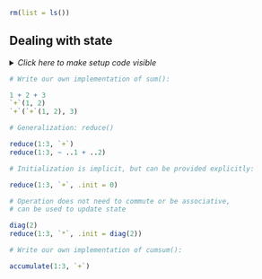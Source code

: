 ```r
rm(list = ls())
```


## Dealing with state

<details><summary>*Click here to make setup code visible*</summary>
```r
### Dealing with state

```
```r
library(tidyverse)
```
</details>


```r
# Write our own implementation of sum():
```
```r
1 + 2 + 3
`+`(1, 2)
`+`(`+`(1, 2), 3)
```


```r
# Generalization: reduce()
```
```r
reduce(1:3, `+`)
reduce(1:3, ~ ..1 + ..2)
```


```r
# Initialization is implicit, but can be provided explicitly:
```
```r
reduce(1:3, `+`, .init = 0)
```


```r
# Operation does not need to commute or be associative,
# can be used to update state
```
```r
diag(2)
reduce(1:3, `*`, .init = diag(2))
```


```r
# Write our own implementation of cumsum():
```
```r
accumulate(1:3, `+`)
```
